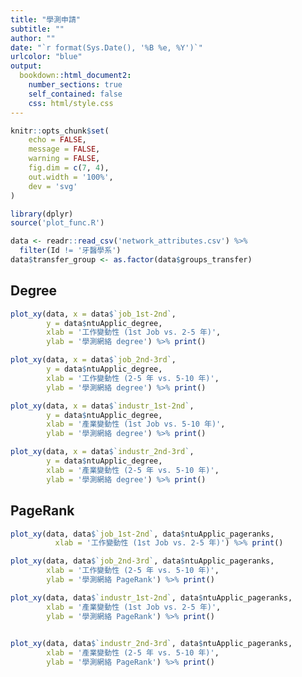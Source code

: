 ```yaml
---
title: "學測申請"
subtitle: ""
author: ""
date: "`r format(Sys.Date(), '%B %e, %Y')`"
urlcolor: "blue"
output:
  bookdown::html_document2:
    number_sections: true
    self_contained: false
    css: html/style.css
---
```


```r
knitr::opts_chunk$set(
	echo = FALSE,
	message = FALSE,
	warning = FALSE,
	fig.dim = c(7, 4),
	out.width = '100%',
	dev = 'svg'
)
```


```r
library(dplyr)
source('plot_func.R')

data <- readr::read_csv('network_attributes.csv') %>% 
  filter(Id != '牙醫學系')
data$transfer_group <- as.factor(data$groups_transfer)
```


## Degree

```r
plot_xy(data, x = data$`job_1st-2nd`, 
        y = data$ntuApplic_degree,
        xlab = '工作變動性 (1st Job vs. 2-5 年)',
        ylab = '學測網絡 degree') %>% print()
```


```r
plot_xy(data, x = data$`job_2nd-3rd`, 
        y = data$ntuApplic_degree,
        xlab = '工作變動性 (2-5 年 vs. 5-10 年)',
        ylab = '學測網絡 degree') %>% print()
```


```r
plot_xy(data, x = data$`industr_1st-2nd`, 
        y = data$ntuApplic_degree,
        xlab = '產業變動性 (1st Job vs. 5-10 年)',
        ylab = '學測網絡 degree') %>% print()
```


```r
plot_xy(data, x = data$`industr_2nd-3rd`, 
        y = data$ntuApplic_degree,
        xlab = '產業變動性 (2-5 年 vs. 5-10 年)',
        ylab = '學測網絡 degree') %>% print()
```


## PageRank

```r
plot_xy(data, data$`job_1st-2nd`, data$ntuApplic_pageranks,
          xlab = '工作變動性 (1st Job vs. 2-5 年)') %>% print()
```

```r
plot_xy(data, data$`job_2nd-3rd`, data$ntuApplic_pageranks,
        xlab = '工作變動性 (2-5 年 vs. 5-10 年)',
        ylab = '學測網絡 PageRank') %>% print()
```


```r
plot_xy(data, data$`industr_1st-2nd`, data$ntuApplic_pageranks,
        xlab = '產業變動性 (1st Job vs. 2-5 年)',
        ylab = '學測網絡 PageRank') %>% print()
  
```

```r
plot_xy(data, data$`industr_2nd-3rd`, data$ntuApplic_pageranks,
        xlab = '產業變動性 (2-5 年 vs. 5-10 年)',
        ylab = '學測網絡 PageRank') %>% print()
```

